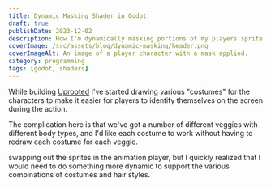 ```yaml
---
title: Dynamic Masking Shader in Godot
draft: true
publishDate: 2023-12-02
description: How I'm dynamically masking portions of my players sprite in Godot.
coverImage: /src/assets/blog/dynamic-masking/header.png
coverImageAlt: An image of a player character with a mask applied.
category: programming
tags: [godot, shaders]
---
```


While building [Uprooted](/projects/uprooted) I've started drawing various "costumes" for the characters to make it easier for players to identify themselves on the screen during the action.


The complication here is that we've got a number of different veggies with different body types, and I'd like each costume to work without having to redraw each costume for each veggie.


swapping out the sprites in the animation player, but I quickly realized that I would need to do something more dynamic to support the various combinations of costumes and hair styles.

